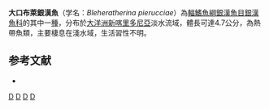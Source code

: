 {{Speciesbox 
| status = DD
| status_system = IUCN3.1
| taxon = Bleheratherina pierucciae  
| authority =  [[Aarn|Aarn]] & [[Ivantsoff|Ivantsoff]], 2009
| synonyms = 
}}
'''大口布萊銀漢魚'''（学名：''Bleheratherina pierucciae''）為[[輻鰭魚綱|輻鰭魚綱]][[銀漢魚目|銀漢魚目]][[銀漢魚科|銀漢魚科]]的其中一[[種|種]]，分布於[[大洋洲|大洋洲]][[新喀里多尼亞|新喀里多尼亞]]淡水流域，體長可達4.7公分，為熱帶魚類，主要棲息在淺水域，生活習性不明。

== 参考文献 ==
*{{FishBase_species|genus=Bleheratherina|species=pierucciae|year=2016|month=4}}

{{Taxonbar|from=Q309927}}

[[Category:銀漢魚科|D]]
[[Category:單種屬魚類|D]]
[[Category:布萊銀漢魚屬|D]]
[[Category:2009年描述的魚類|D]]